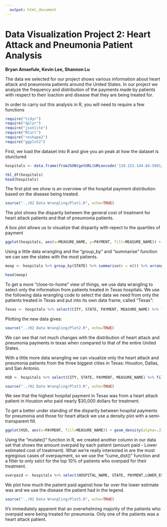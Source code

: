```yaml
---
  output: html_document
---
```

  Data Visualization Project 2: Heart Attack and Pneumonia Patient Analysis
===
  **Bryan Amaefule, Kevin Lee, Shannon Lu**
  
  
The data we selected for our project shows various information about heart attack and pneumonia patients around the United States. In our project we analyze the frequency and distribution of the payments made by patients with respect to their loaction and disease that they are being treated for.

In order to carry out this analysis in R, you will need to require a few functions
```r
require("tidyr")
require("dplyr")
require("jsonlite")
require("RCurl")
require("reshape2")
require("ggplot2")
```
  

First, we load the dataset into R and give you an peak at how the dataset is sturctured
```r
hospitals <- data.frame(fromJSON(getURL(URLencode('129.152.144.84:5001/rest/native/?query="select * from hospitalpayments"'),httpheader=c(DB='jdbc:oracle:thin:@129.152.144.84:1521/PDBF15DV.usuniversi01134.oraclecloud.internal', USER='cs329e_ba7433', PASS='orcl_ba7433', MODE='native_mode', MODEL='model', returnDimensions = 'False', returnFor = 'JSON'), verbose = TRUE), ))

tbl_df(hospitals)
head(hospitals)
```

The first plot we show is an overview of the hospital payment distribution based on the disease being treated.
```r
source("../02 Data Wrangling/Plot1.R", echo=TRUE)
```

The plot shows the disparity between the general cost of treatment for heart attack patients and that of pneumonia patients.

A box plot allows us to visualize that disparity with repect to the quartiles of payment
```r
ggplot(hospitals, aes(x=MEASURE_NAME, y=PAYMENT, fill=MEASURE_NAME)) + geom_boxplot() + scale_x_discrete(breaks=NULL) + labs(x=NULL)
```






Using a little data wrangling and the "group_by" and "summarise" function we can see the states with the most patients.
```r
moop <- hospitals %>% group_by(STATE) %>% summarise(n = n()) %>% arrange(desc(n)) %>% tbl_df

head(moop)
```





To get a more "close-to-home" view of things, we use data wrangling to select only the information from patients treated in Texas hospitals. We use the following data wrangling code to select the data we need from only the patients treated in Texas and put into its own data frame, called "Texas": 
```r
Texas <- hospitals %>% select(CITY, STATE, PAYMENT, MEASURE_NAME) %>% filter(STATE == "TX") %>% tbl_df
```

Plotting the new data gives:
```r
source("../02 Data Wrangling/Plot2.R", echo=TRUE)
```

We can see that not much changes with the distribution of heart attack and pneumonia payments in texas when compared to that of the entire United States.






With a little more data wrangling we can visualize only the heart attack and pneumonia patients from the three biggest cities in Texas: Houston, Dallas, and San Antonio. 
```r
HSD <- hospitals %>% select(CITY, STATE, PAYMENT, MEASURE_NAME) %>% filter(STATE == "TX", CITY %in% c("HOUSTON", "SAN ANTONIO", "DALLAS" )) 
```


```r
source("../02 Data Wrangling/Plot3.R", echo=TRUE)
```

We see that the highest hospital payment in Texas was from a heart attack patient in Houston who paid nearly $30,000 dollars for treatment.






To get a better under standing of the disparity between hospital payments for pneumonia and those for heart attack we use a density plot with a semi-transparent fill.
```r
ggplot(HSD, aes(x=PAYMENT, fill=MEASURE_NAME)) + geom_density(alpha=.3)
```






Using the "mutate()" function in R, we created another column in our data set that shows the amount overpaid by each patient (amount paid - Lower estimated cost of treatment). What we're really interested in are the most egregious cases of overpayment, so we use the "cume_dist()" function and a filter to only selct for the top 10% of patients who overpaid for their treatment.
```r
overpaid <- hospitals %>% select(HOSPITAL_NAME, STATE, PAYMENT,LOWER_ESTIMATE, LOCATION, MEASURE_NAME) %>% mutate(Payment_percent = cume_dist(PAYMENT),Overpaid_amt = PAYMENT - LOWER_ESTIMATE) %>% filter(Payment_percent <= 0.1)
```

We plot how much the patient paid against how far over the lower estimate was and we use the disease the patient had in the legend.
```r
source("../02 Data Wrangling/Plot5.R", echo=TRUE)
```

It's immediately apparent that an overwhelming majority of the patients who overpaid were being treated for pneumonia. Only one of the patients was a heart attack patient.
